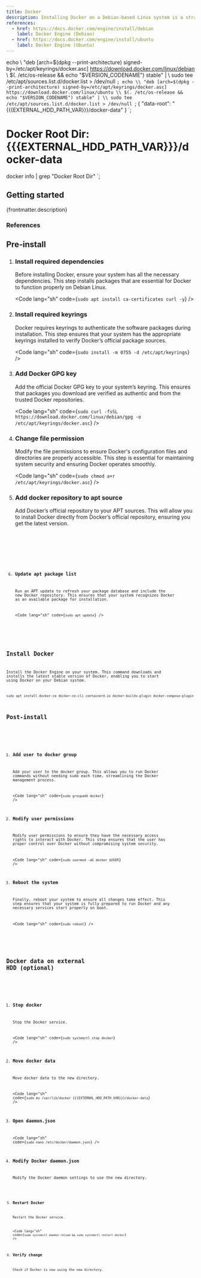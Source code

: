 ```yaml
---
title: Docker
description: Installing Docker on a Debian-based Linux system is a straightforward process, but ensuring that all dependencies, keyrings and configurations are correctly set up is crucial for a smooth installation. This guide walks you through the steps needed to install Docker, add users to the Docker group and finalize the setup for managing containers on your Debian system. By the end of this guide, your system will be fully ready to run Docker containers efficiently and securely.
references:
  - href: https://docs.docker.com/engine/install/debian
    label: Docker Engine (Debian)
  - href: https://docs.docker.com/engine/install/ubuntu
    label: Docker Engine (Ubuntu)
---
```



echo \\
    "deb [arch=$(dpkg --print-architecture) signed-by=/etc/apt/keyrings/docker.asc] https://download.docker.com/linux/debian \\
    $(. /etc/os-release && echo "$VERSION_CODENAME") stable" | \\
    sudo tee /etc/apt/sources.list.d/docker.list > /dev/null
`;
echo \\
    "deb [arch=$(dpkg --print-architecture) signed-by=/etc/apt/keyrings/docker.asc] https://download.docker.com/linux/ubuntu \\
    $(. /etc/os-release && echo "$VERSION_CODENAME") stable" | \\
    sudo tee /etc/apt/sources.list.d/docker.list > /dev/null
`;
{
  "data-root": "{{{EXTERNAL_HDD_PATH_VAR}}}/docker-data"
}
`;
# Docker Root Dir: {{{EXTERNAL_HDD_PATH_VAR}}}/docker-data
docker info | grep "Docker Root Dir"
`;

## Getting started

<p>{frontmatter.description}</p>

### References

<ReferenceLinks references={frontmatter.references} />

## Pre-install

<Steps>

1. ### Install required dependencies

   Before installing Docker, ensure your system has all the necessary dependencies. This step installs packages that are essential for Docker to function properly on Debian Linux.

   <Code lang="sh" code={`sudo apt install ca-certificates curl -y`} />

2. ### Install required keyrings

   Docker requires keyrings to authenticate the software packages during installation. This step ensures that your system has the appropriate keyrings installed to verify Docker’s official package sources.

   <Code lang="sh" code={`sudo install -m 0755 -d /etc/apt/keyrings`} />

3. ### Add Docker GPG key

   Add the official Docker GPG key to your system’s keyring. This ensures that packages you download are verified as authentic and from the trusted Docker repositories.

   <Code lang="sh" code={`sudo curl -fsSL https://download.docker.com/linux/debian/gpg -o /etc/apt/keyrings/docker.asc`} />

4. ### Change file permission

   Modify the file permissions to ensure Docker's configuration files and directories are properly accessible. This step is essential for maintaining system security and ensuring Docker operates smoothly.

   <Code lang="sh" code={`sudo chmod a+r /etc/apt/keyrings/docker.asc`} />

5. ### Add docker repository to apt source

   Add Docker’s official repository to your APT sources. This will allow you to install Docker directly from Docker’s official repository, ensuring you get the latest version.

   <Tabs syncKey="distribution">
     <TabItem label="Debian">
       <Code lang="sh" wrap preserveIndent code={debianAptSource} />
     </TabItem>
     <TabItem label="Ubuntu">
       <Code lang="sh" wrap preserveIndent code={ubuntuAptSource} />
     </TabItem>
   </Tabs>

6. ### Update apt package list

   Run an APT update to refresh your package database and include the new Docker repository. This ensures that your system recognizes Docker as an available package for installation.

   <Code lang="sh" code={`sudo apt update`} />

</Steps>

## Install Docker

Install the Docker Engine on your system. This command downloads and installs the latest stable version of Docker, enabling you to start using Docker on your Debian system.

```sh wrap
sudo apt install docker-ce docker-ce-cli containerd.io docker-buildx-plugin docker-compose-plugin -y
```

## Post-install

<Steps>

1. ### Add user to docker group

   Add your user to the docker group. This allows you to run Docker commands without needing sudo each time, streamlining the Docker management process.

   <Code lang="sh" code={`sudo groupadd docker`} />

2. ### Modify user permissions

   Modify user permissions to ensure they have the necessary access rights to interact with Docker. This step ensures that the user has proper control over Docker without compromising system security.

   <Code lang="sh" code={`sudo usermod -aG docker $USER`} />

3. ### Reboot the system

   Finally, reboot your system to ensure all changes take effect. This step ensures that your system is fully prepared to run Docker and any necessary services start properly on boot.

   <Code lang="sh" code={`sudo reboot`} />

</Steps>

## Docker data on external HDD (optional)

<Steps>

1. ### Stop docker

   Stop the Docker service.

   <Code lang="sh" code={`sudo systemctl stop docker`} />

2. ### Move docker data

   Move docker data to the new directory.

   <Code lang="sh" code={`sudo mv /var/lib/docker {{{EXTERNAL_HDD_PATH_VAR}}}/docker-data`} />

3. ### Open daemon.json

   <Code lang="sh" code={`sudo nano /etc/docker/daemon.json`} />

4. ### Modify Docker daemon.json

   Modify the Docker daemon settings to use the new directory.

   <Code lang="json" title="/etc/docker/daemon.json" code={daemonJson} />

5. ### Restart Docker

   Restart the Docker service.

   <Code lang="sh" code={`sudo systemctl daemon-reload && sudo systemctl restart docker`} />

6. ### Verify change

   Check if Docker is now using the new directory.

   <Code lang="sh" code={verifyDockerData} />

</Steps>
